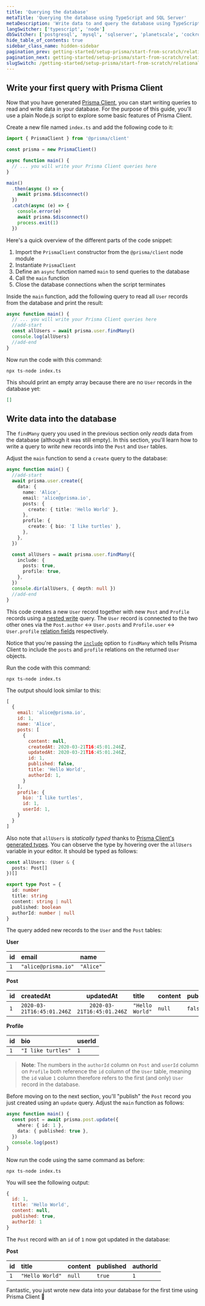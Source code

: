 ```yaml
---
title: 'Querying the database'
metaTitle: 'Querying the database using TypeScript and SQL Server'
metaDescription: 'Write data to and query the database using TypeScript and SQL Server'
langSwitcher: ['typescript', 'node']
dbSwitcher: ['postgresql', 'mysql', 'sqlserver', 'planetscale', 'cockroachdb', 'prisma-postgres']
hide_table_of_contents: true
sidebar_class_name: hidden-sidebar
pagination_prev: getting-started/setup-prisma/start-from-scratch/relational-databases/install-prisma-client-typescript-sqlserver
pagination_next: getting-started/setup-prisma/start-from-scratch/relational-databases/next-steps
slugSwitch: /getting-started/setup-prisma/start-from-scratch/relational-databases/querying-the-database-
---
```

 
## Write your first query with Prisma Client

Now that you have generated [Prisma Client](/orm/prisma-client), you can start writing queries to read and write data in your database. For the purpose of this guide, you'll use a plain Node.js script to explore some basic features of Prisma Client.

Create a new file named `index.ts` and add the following code to it:

```js file=index.ts copy showLineNumbers
import { PrismaClient } from '@prisma/client'

const prisma = new PrismaClient()

async function main() {
  // ... you will write your Prisma Client queries here
}

main()
  .then(async () => {
    await prisma.$disconnect()
  })
  .catch(async (e) => {
    console.error(e)
    await prisma.$disconnect()
    process.exit(1)
  })
```

Here's a quick overview of the different parts of the code snippet:

1. Import the `PrismaClient` constructor from the `@prisma/client` node module
1. Instantiate `PrismaClient`
1. Define an `async` function named `main` to send queries to the database
1. Call the `main` function
1. Close the database connections when the script terminates

Inside the `main` function, add the following query to read all `User` records from the database and print the result:

```ts file=index.ts highlight=3,4;add showLineNumbers
async function main() {
  // ... you will write your Prisma Client queries here
  //add-start
  const allUsers = await prisma.user.findMany()
  console.log(allUsers)
  //add-end
}
```

Now run the code with this command:

```terminal copy
npx ts-node index.ts
```

This should print an empty array because there are no `User` records in the database yet:

```json no-lines
[]
```

## Write data into the database

The `findMany` query you used in the previous section only _reads_ data from the database (although it was still empty). In this section, you'll learn how to write a query to _write_ new records into the `Post` and `User` tables.

Adjust the `main` function to send a `create` query to the database:

```ts file=index.ts highlight=2-21;add copy showLineNumbers
async function main() {
  //add-start
  await prisma.user.create({
    data: {
      name: 'Alice',
      email: 'alice@prisma.io',
      posts: {
        create: { title: 'Hello World' },
      },
      profile: {
        create: { bio: 'I like turtles' },
      },
    },
  })

  const allUsers = await prisma.user.findMany({
    include: {
      posts: true,
      profile: true,
    },
  })
  console.dir(allUsers, { depth: null })
  //add-end
}
```

This code creates a new `User` record together with new `Post` and `Profile` records using a [nested write](/orm/prisma-client/queries/relation-queries#nested-writes) query. The `User` record is connected to the two other ones via the `Post.author` ↔ `User.posts` and `Profile.user` ↔ `User.profile` [relation fields](/orm/prisma-schema/data-model/relations#relation-fields) respectively.

Notice that you're passing the [`include`](/orm/prisma-client/queries/select-fields#include-relations-and-select-relation-fields) option to `findMany` which tells Prisma Client to include the `posts` and `profile` relations on the returned `User` objects.

Run the code with this command:

```terminal copy
npx ts-node index.ts
```

The output should look similar to this:

```js no-lines
[
  {
    email: 'alice@prisma.io',
    id: 1,
    name: 'Alice',
    posts: [
      {
        content: null,
        createdAt: 2020-03-21T16:45:01.246Z,
        updatedAt: 2020-03-21T16:45:01.246Z,
        id: 1,
        published: false,
        title: 'Hello World',
        authorId: 1,
      }
    ],
    profile: {
      bio: 'I like turtles',
      id: 1,
      userId: 1,
    }
  }
]
```

Also note that `allUsers` is _statically typed_ thanks to [Prisma Client's generated types](/orm/prisma-client/type-safety/operating-against-partial-structures-of-model-types). You can observe the type by hovering over the `allUsers` variable in your editor. It should be typed as follows:

```ts no-lines
const allUsers: (User & {
  posts: Post[]
})[]

export type Post = {
  id: number
  title: string
  content: string | null
  published: boolean
  authorId: number | null
}
```

The query added new records to the `User` and the `Post` tables:

**User**

| **id** | **email**           | **name**  |
| :----- | :------------------ | :-------- |
| `1`    | `"alice@prisma.io"` | `"Alice"` |

**Post**

| **id** | **createdAt**              |       **updatedAt**        | **title**       | **content** | **published** | **authorId** |
| :----- | :------------------------- | :------------------------: | :-------------- | :---------- | :------------ | :----------- |
| `1`    | `2020-03-21T16:45:01.246Z` | `2020-03-21T16:45:01.246Z` | `"Hello World"` | `null`      | `false`       | `1`          |

**Profile**

| **id** | **bio**            | **userId** |
| :----- | :----------------- | :--------- |
| `1`    | `"I like turtles"` | `1`        |

> **Note**: The numbers in the `authorId` column on `Post` and `userId` column on `Profile` both reference the `id` column of the `User` table, meaning the `id` value `1` column therefore refers to the first (and only) `User` record in the database.

Before moving on to the next section, you'll "publish" the `Post` record you just created using an `update` query. Adjust the `main` function as follows:

```ts file=index.ts copy showLineNumbers
async function main() {
  const post = await prisma.post.update({
    where: { id: 1 },
    data: { published: true },
  })
  console.log(post)
}
```

Now run the code using the same command as before:

```terminal copy
npx ts-node index.ts
```

You will see the following output:

```js no-lines
{
  id: 1,
  title: 'Hello World',
  content: null,
  published: true,
  authorId: 1
}
```

The `Post` record with an `id` of `1` now got updated in the database:

**Post**

| **id** | **title**       | **content** | **published** | **authorId** |
| :----- | :-------------- | :---------- | :------------ | :----------- |
| `1`    | `"Hello World"` | `null`      | `true`        | `1`          |

Fantastic, you just wrote new data into your database for the first time using Prisma Client 🚀


